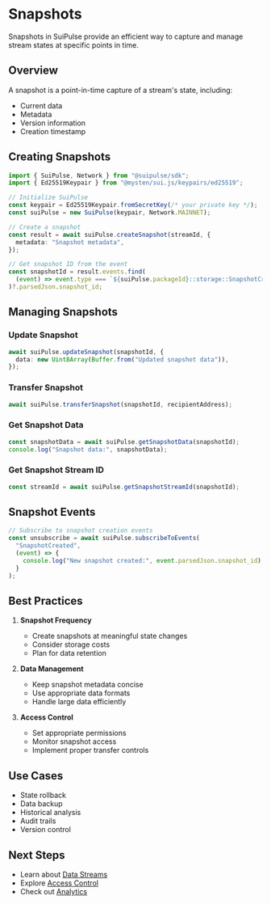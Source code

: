 # Snapshots

Snapshots in SuiPulse provide an efficient way to capture and manage stream states at specific points in time.

## Overview

A snapshot is a point-in-time capture of a stream's state, including:

- Current data
- Metadata
- Version information
- Creation timestamp

## Creating Snapshots

```typescript
import { SuiPulse, Network } from "@suipulse/sdk";
import { Ed25519Keypair } from "@mysten/sui.js/keypairs/ed25519";

// Initialize SuiPulse
const keypair = Ed25519Keypair.fromSecretKey(/* your private key */);
const suiPulse = new SuiPulse(keypair, Network.MAINNET);

// Create a snapshot
const result = await suiPulse.createSnapshot(streamId, {
  metadata: "Snapshot metadata",
});

// Get snapshot ID from the event
const snapshotId = result.events.find(
  (event) => event.type === `${suiPulse.packageId}::storage::SnapshotCreated`
)?.parsedJson.snapshot_id;
```

## Managing Snapshots

### Update Snapshot

```typescript
await suiPulse.updateSnapshot(snapshotId, {
  data: new Uint8Array(Buffer.from("Updated snapshot data")),
});
```

### Transfer Snapshot

```typescript
await suiPulse.transferSnapshot(snapshotId, recipientAddress);
```

### Get Snapshot Data

```typescript
const snapshotData = await suiPulse.getSnapshotData(snapshotId);
console.log("Snapshot data:", snapshotData);
```

### Get Snapshot Stream ID

```typescript
const streamId = await suiPulse.getSnapshotStreamId(snapshotId);
```

## Snapshot Events

```typescript
// Subscribe to snapshot creation events
const unsubscribe = await suiPulse.subscribeToEvents(
  "SnapshotCreated",
  (event) => {
    console.log("New snapshot created:", event.parsedJson.snapshot_id);
  }
);
```

## Best Practices

1. **Snapshot Frequency**

   - Create snapshots at meaningful state changes
   - Consider storage costs
   - Plan for data retention

2. **Data Management**

   - Keep snapshot metadata concise
   - Use appropriate data formats
   - Handle large data efficiently

3. **Access Control**
   - Set appropriate permissions
   - Monitor snapshot access
   - Implement proper transfer controls

## Use Cases

- State rollback
- Data backup
- Historical analysis
- Audit trails
- Version control

## Next Steps

- Learn about [Data Streams](/docs/core-concepts/data-streams)
- Explore [Access Control](/docs/core-concepts/access-control)
- Check out [Analytics](/docs/core-concepts/analytics)

